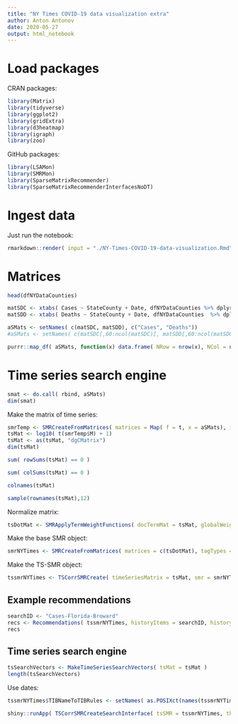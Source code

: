 ```yaml
---
title: "NY Times COVID-19 data visualization extra"
author: Anton Antonov
date: 2020-05-27
output: html_notebook
---
```


<style type="text/css">
.main-container {
  max-width: 1800px;
  margin-left: auto;
  margin-right: auto;
}
</style>

# Load packages

CRAN packages:

```r
library(Matrix)
library(tidyverse)
library(ggplot2)
library(gridExtra)
library(d3heatmap)
library(igraph)
library(zoo)
```

GitHub packages:

```r
library(LSAMon)
library(SMRMon)
library(SparseMatrixRecommender)
library(SparseMatrixRecommenderInterfacesNoDT)
```


# Ingest data 

Just run the notebook:

```r
rmarkdown::render( input = "./NY-Times-COVID-19-data-visualization.Rmd", output_file = "./temp.html", output_format = "html_notebook", quiet = TRUE )
```

# Matrices

```r
head(dfNYDataCounties)
```

```r
matSDC <- xtabs( Cases ~ StateCounty + Date, dfNYDataCounties %>% dplyr::mutate( StateCounty = paste0(State, "-", County)), sparse = TRUE)
matSDD <- xtabs( Deaths ~ StateCounty + Date, dfNYDataCounties  %>% dplyr::mutate( StateCounty = paste0(State, "-", County)), sparse = TRUE)
```

```r
aSMats <- setNames( c(matSDC, matSDD), c("Cases", "Deaths"))
#aSMats <- setNames( c(matSDC[,60:ncol(matSDC)], matSDD[,60:ncol(matSDC)]), c("Cases", "Deaths"))
```

```r
purrr::map_df( aSMats, function(x) data.frame( NRow = nrow(x), NCol = ncol(x) ), .id = "MatrixName" )
```

# Time series search engine

```r
smat <- do.call( rbind, aSMats)
dim(smat)
```

Make the matrix of time series:

```r
smrTemp <- SMRCreateFromMatrices( matrices = Map( f = t, x = aSMats), imposeSameRowNamesQ = TRUE, addTagTypesToColumnNamesQ = TRUE, sep = "-" )
tsMat <- log10( t(smrTemp$M) + 1)
tsMat <- as(tsMat, "dgCMatrix")
dim(tsMat)
```
```r
sum( rowSums(tsMat) == 0 )
```

```r
sum( colSums(tsMat) == 0 )
```

```r
colnames(tsMat)
```

```r
sample(rownames(tsMat),12)
```

Normalize matrix:

```r
tsDotMat <- SMRApplyTermWeightFunctions( docTermMat = tsMat, globalWeightFunction = "None", localWeightFunction = "None", normalizerFunction = "Cosine")
```


Make the base SMR object:

```r
smrNYTimes <- SMRCreateFromMatrices( matrices = c(tsDotMat), tagTypes = c("NormalizedTimeSeries"), itemColumnName = "ID", imposeSameRowNamesQ = TRUE, addTagTypesToColumnNamesQ = FALSE )
```

Make the TS-SMR object:

```r
tssmrNYTimes <- TSCorrSMRCreate( timeSeriesMatrix = tsMat, smr = smrNYTimes, smrNRecs = 200 )
```


## Example recommendations


```r
searchID <- "Cases-Florida-Broward"
recs <- Recommendations( tssmrNYTimes, historyItems = searchID, historyRatings = 1, nrecs = 12, method = "kendall" )
recs
```


## Time series search engine

```r
tsSearchVectors <- MakeTimeSeriesSearchVectors( tsMat = tsMat )
length(tsSearchVectors)
```

Use dates:

```r
tssmrNYTimes$TIBNameToTIBRules <- setNames( as.POSIXct(names(tssmrNYTimes$TIBNameToTIBRules)), names(tssmrNYTimes$TIBNameToTIBRules) )
```


```r
shiny::runApp( TSCorrSMRCreateSearchInterface( tsSMR = tssmrNYTimes, theme = "flatly" ) )
```


